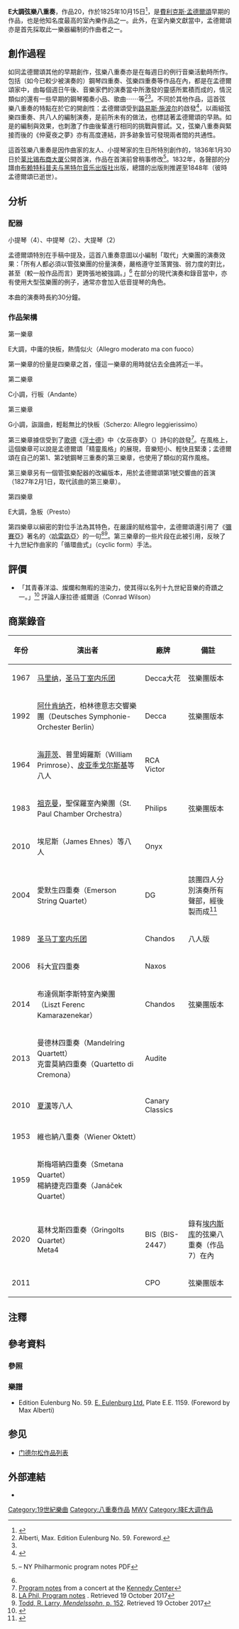 '''E{{music|flat}}大調弦樂八重奏'''，作品20，作於1825年10月15日<ref>{{cite book|last=Todd|first=R. Larry|title=Mendelssohn: a life in music|url=https://archive.org/details/mendelssohnlifem00todd|year=2003|publisher=Oxford University Press US|isbn=0-19-511043-9|page=[https://archive.org/details/mendelssohnlifem00todd/page/n180 148]}}</ref>，是[[费利克斯·门德尔松·巴托尔迪|費利克斯·孟德爾頌]]早期的作品，也是他知名度最高的室內樂作品之一。此外，在室內樂文獻當中，孟德爾頌亦是首先採取此一樂器編制的作曲者之一。

== 創作過程 ==
如同孟德爾頌其他的早期創作，弦樂八重奏亦是在每週日的例行音樂活動時所作。包括（如今已較少被演奏的）鋼琴四重奏、弦樂四重奏等作品在內，都是在孟德爾頌家中，由每個週日午後、音樂家們的演奏當中所激發的靈感所累積而成的，情況類似的還有一些早期的鋼琴獨奏小品、歌曲⋯⋯等<ref name="Alberti">Alberti, Max. Edition Eulenburg No. 59. Foreword.</ref><ref name="nyphil" />。不同於其他作品，這首弦樂八重奏的特點在於它的開創性：孟德爾頌受到[[路易斯·施波尔|路易斯·施波尔]]的啟發{{efn|1=施氏作有四首「雙四重奏」（作品65、作品77、作品87、作品136），同為兩組弦樂四重奏共八人的編制。}}<ref>{{cite book|last=Hefling|first=Stephen E.|title=Nineteenth-century chamber music|year=2003|publisher=Nineteenth-century chamber music|isbn=0-415-96650-7|page=181}}</ref>，以兩組弦樂四重奏、共八人的編制演奏，是前所未有的做法，也標誌著孟德爾頌的早熟。如是的編制與效果，也刺激了作曲後輩進行相同的挑戰與嘗試。又，弦樂八重奏與緊接而後的《仲夏夜之夢》亦有高度連結，許多跡象皆可發現兩者間的共通性。

這首弦樂八重奏是因作曲家的友人、小提琴家{{tsl|de|Eduard Rietz|愛德華·利茲}}的生日所特別創作的，1836年1月30日於[[莱比锡布商大厦|莱比锡布商大厦]]公開首演{{efn|1=孟德爾頌本人於首演時親自負責第二中提琴演奏。}}，作品在首演前曾稍事修改<ref name="nyphil">{{cite web|title=Octet in E-flat major for string, Op. 20|url=http://nyphil.org/programNotes/Mendelssohn_Octet%20for%20Strings_1011.pdf|publisher=NY Philharmonic|accessdate=2011-06-13}}{{Dead link|date=2020年7月 |bot=InternetArchiveBot |fix-attempted=yes }} – NY Philharmonic program notes PDF</ref>。1832年，各聲部的分譜由[[布赖特科普夫与黑特尔音乐出版社|布赖特科普夫与黑特尔音乐出版社]]出版，總譜的出版則推遲至1848年（彼時孟德爾頌已逝世）。

== 分析 ==
=== 配器 ===
小提琴（4）、中提琴（2）、大提琴（2）

孟德爾頌特別在手稿中提及，這首八重奏意圖以小編制「取代」大樂團的演奏效果：「所有人都必須以管弦樂團的份量演奏，嚴格遵守並落實強、弱力度的對比，甚至（較一般作品而言）更誇張地被強調。」{{efn|1="Dieses Oktett muss von allen Instrumenten im Style eines symphonischen Orchesterwerkes gespielt werden. Pianos und Fortes müssen genau eingehalten und schärfer betont werden, als gewöhnlich in Werken dieses Charakters."}}<ref name="Alberti" /> 在部分的現代演奏和錄音當中，亦有使用大型弦樂團的例子，通常亦會加入低音提琴的角色{{efn|1=在沒有進行改編的前提下，低音提琴通常重複第二大提琴的部分（低八度）。}}。

本曲的演奏時長約30分鐘。

=== 作品架構 ===
;第一樂章
E{{music|flat}}大調，中庸的快板，熱情似火（Allegro moderato ma con fuoco）

第一樂章的份量是四樂章之首，僅這一樂章的用時就佔去全曲將近一半。

;第二樂章
C小調，行板（Andante）

;第三樂章
G小調，詼諧曲，輕鬆無比的快板（Scherzo: Allegro leggierissimo）

第三樂章據信受到了[[约翰·沃尔夫冈·冯·歌德|歌德]]《[[浮士德_(歌德)|浮士德]]》中〈女巫夜夢〉（{{lang-de|''Walpurgisnachtstraum''}}）詩句的啟發{{efn|1="Wolkenzug und Nebelflor erhellen sich von oben. / Luft im Laub und Wind im Rohr - und alles ist zerstoben."
引自孟德爾頌致姊信。}}<ref>[http://www.kennedy-center.org/calendar/index.cfm?fuseaction=composition&composition_id=3182 Program notes] {{webarchive|url=https://web.archive.org/web/20130616065112/http://www.kennedy-center.org/calendar/index.cfm?fuseaction=composition&composition_id=3182 |date=2013-06-16 }} from a concert at the [[Kennedy_Center|Kennedy Center]]</ref>。在風格上，這個樂章可以說是孟德爾頌「精靈風格」的展現，音樂短小、輕快且緊湊；孟德爾頌在自己的第1、第2號鋼琴三重奏的第三樂章，也使用了類似的寫作風格。

第三樂章另有一個管弦樂配器的改編版本，用於孟德爾頌第1號交響曲的首演（1827年2月1日，取代該曲的第三樂章）。

;第四樂章
E{{music|flat}}大調，急板（Presto）

第四樂章以縝密的對位手法為其特色，在嚴謹的賦格當中，孟德爾頌還引用了《[[弥赛亚_(亨德尔)|彌賽亞]]》著名的〈[[哈利路亚大合唱|哈雷路亞]]〉的一句{{efn|1=指「他要作王、直到永永遠遠」（And He shall reign for ever and ever）。}}<ref>[https://www.laphil.com/philpedia/music/octet-felix-mendelssohn LA Phil, Program notes] {{Wayback|url=https://www.laphil.com/philpedia/music/octet-felix-mendelssohn |date=20180126154802 }}. Retrieved 19 October 2017</ref><ref>[https://books.google.com.au/books?id=j2Pf2yQipyUC&pg=PA152 Todd, R. Larry, ''Mendelssohn'', p. 152]. Retrieved 19 October 2017</ref>。第三樂章的一些片段在此被引用，反映了十九世紀作曲家的「循環曲式」（cyclic form）手法{{efn|1=指作曲者以單一的樂念、旋律等貫穿全曲數個樂章，特別是在後面的樂章引用前面曾出現的元素，達到前後呼應的效果。孟德爾頌的第2號弦樂四重奏（作品13）亦是「循環曲式」的應用。}}。

== 評價 ==
* 「其青春洋溢、燦爛和無暇的渲染力，使其得以名列十九世紀音樂的奇蹟之一。」<ref name="Wilson">{{cite book|last=Wilson|first=Conrad|title=Notes on Mendelssohn: 20 Crucial Works|url=https://archive.org/details/notesonmendelsso0000wils_i2q9|year=2005|publisher=Wm. B. Eerdmans Publishing|isbn=0-8028-2995-3}}</ref> 評論人康拉德·威爾遜（Conrad Wilson）

== 商業錄音 ==
{| class="wikitable sortable collapsible collapsed"
|-
! 年份
! class="unsortable"| 演出者
! 廠牌
! class="unsortable"| 備註
|-
| 1967
| [[内维尔·马里纳|马里纳]]，[[圣马丁室内乐团|圣马丁室内乐团]]
| Decca大花
| 弦樂團版本
|-
| 1992
| [[弗拉基米尔·达维多维奇·阿什肯纳齐|阿什肯纳齐]]，柏林德意志交響樂團（Deutsches Symphonie-Orchester Berlin）
| Decca
| 弦樂團版本
|-
| 1964
| [[雅沙·海菲茨|海菲茨]]、普里姆羅斯（William Primrose）、[[格里戈里·帕夫洛维奇·皮亚季戈尔斯基|皮亚季戈尔斯基]]等八人
| RCA Victor
|
|-
| 1983
| [[平夏斯·祖克曼|祖克曼]]，聖保羅室內樂團（St. Paul Chamber Orchestra）
| Philips
| 弦樂團版本
|-
| 2010
| 埃尼斯（James Ehnes）等八人
| Onyx
|
|-
| 2004
| 愛默生四重奏（Emerson String Quartet） 
| DG
| 該團四人分別演奏所有聲部，經後製而成<ref>{{Cite web|title=Twice as nice|url=https://www.theguardian.com/music/2005/mar/11/classicalmusicandopera1|accessdate=2020-07-21|author=Everson, Stephen|date=2005-03-11|format=|publisher=The Guardian|language=en|archiveurl=https://web.archive.org/web/20200720174840/http://www.emersonquartet.com/artist.php?view=news&nid=62|archivedate=2020-07-21}}</ref>
|-
| 1989
| [[圣马丁室内乐团|圣马丁室内乐团]]
| Chandos
| 八人版
|-
| 2006
| 科大宜四重奏
| Naxos
|
|-
| 2014
| 布達佩斯李斯特室內樂團（Liszt Ferenc Kamarazenekar）
| Chandos
| 弦樂團版本
|-
| 2013
| 曼德林四重奏（Mandelring Quartett）<br>克雷莫納四重奏（Quartetto di Cremona）
| Audite
|
|-
| 2010
| [[吉尔·沙汉姆|夏漢]]等八人
| Canary Classics
|
|-
| 1953
| 維也納八重奏（Wiener Oktett）
|
|
|-
| 1959
| 斯梅塔納四重奏（Smetana Quartet）<br>楊納捷克四重奏（Janáček Quartet）
|
|
|-
| 2020
| 葛林戈斯四重奏（Gringolts Quartet）<br>Meta4
| BIS（BIS-2447）
| 錄有[[乔治·埃内斯库|埃内斯库]]的弦樂八重奏（作品7）在內
|-
| 2011
| {{tsl|it|I Solisti Filarmonici Italiani|義大利愛樂樂手}}
| CPO
| 弦樂團版本
|}

== 注釋 ==
{{notelist}}

== 參考資料 ==
=== 參照 ===
{{reflist}}

=== 樂譜 ===
* Edition Eulenburg No. 59. [[歐伊倫堡出版社|E. Eulenburg Ltd.]] Plate E.E. 1159. (Foreword by Max Alberti)

== 参见 ==
{{portal|古典音樂}}
* [[门德尔松作品列表|门德尔松作品列表]]

== 外部連結 ==
* {{IMSLP|work=String Octet, Op.20 (Mendelssohn, Felix)|cname=孟德爾頌弦樂八重奏}}

[[Category:19世紀樂曲|Category:19世紀樂曲]]
[[Category:八重奏作品|Category:八重奏作品]]
[[Category:孟德爾遜作品|MWV]]
[[Category:降E大调作品|Category:降E大调作品]]